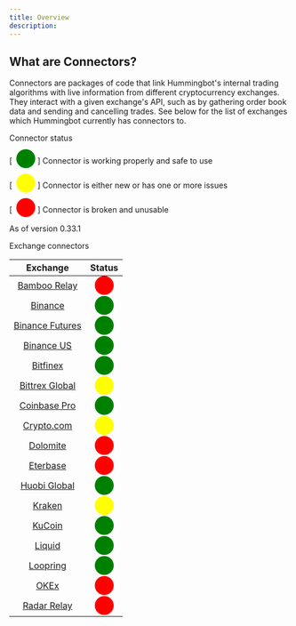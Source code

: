 ```yaml
---
title: Overview
description:
---
```


## What are Connectors?

Connectors are packages of code that link Hummingbot's internal trading algorithms with live information from different cryptocurrency exchanges. They interact with a given exchange's API, such as by gathering order book data and sending and cancelling trades. See below for the list of exchanges which Hummingbot currently has connectors to.

Connector status

[<span style="color:green; font-size:25px"> ⬤</span> ] Connector is working properly and safe to use

[<span style="color:yellow; font-size:25px"> ⬤</span> ] Connector is either new or has one or more issues

[<span style="color:red; font-size:25px"> ⬤</span> ] Connector is broken and unusable

As of version 0.33.1

Exchange connectors

|                        Exchange                         |                        Status                        |
| :-----------------------------------------------------: | :--------------------------------------------------: |
|    [Bamboo Relay](/exchange-connectors/bamboo-relay)    |   <span style="color:red; font-size:25px">⬤</span>   |
|         [Binance](/exchange-connectors/binance)         | <span style="color:green; font-size:25px"> ⬤</span>  |
| [Binance Futures](/exchange-connectors/binance-futures) | <span style="color:green; font-size:25px"> ⬤</span>  |
|      [Binance US](/exchange-connectors/binance-us)      | <span style="color:green; font-size:25px"> ⬤</span>  |
|        [Bitfinex](/exchange-connectors/bitfinex)        | <span style="color:green; font-size:25px"> ⬤</span>  |
|     [Bittrex Global](/exchange-connectors/bittrex)      | <span style="color:yellow; font-size:25px"> ⬤</span> |
|      [Coinbase Pro](/exchange-connectors/coinbase)      | <span style="color:green; font-size:25px"> ⬤</span>  |
|      [Crypto.com](/exchange-connectors/crypto-com)      | <span style="color:yellow; font-size:25px"> ⬤</span> |
|        [Dolomite](/exchange-connectors/Dolomite)        |  <span style="color:red; font-size:25px"> ⬤</span>   |
|        [Eterbase](/exchange-connectors/eterbase)        |  <span style="color:red; font-size:25px"> ⬤</span>   |
|       [Huobi Global](/exchange-connectors/huobi)        | <span style="color:green; font-size:25px"> ⬤</span>  |
|          [Kraken](/exchange-connectors/kraken)          | <span style="color:yellow; font-size:25px"> ⬤</span> |
|          [KuCoin](/exchange-connectors/kucoin)          | <span style="color:green; font-size:25px"> ⬤</span>  |
|          [Liquid](/exchange-connectors/liquid)          | <span style="color:green; font-size:25px"> ⬤</span>  |
|        [Loopring](/exchange-connectors/loopring)        | <span style="color:green; font-size:25px"> ⬤</span>  |
|            [OKEx](/exchange-connectors/okex)            |  <span style="color:red; font-size:25px"> ⬤</span>   |
|     [Radar Relay](/exchange-connectors/radar-relay)     |  <span style="color:red; font-size:25px"> ⬤</span>   |
